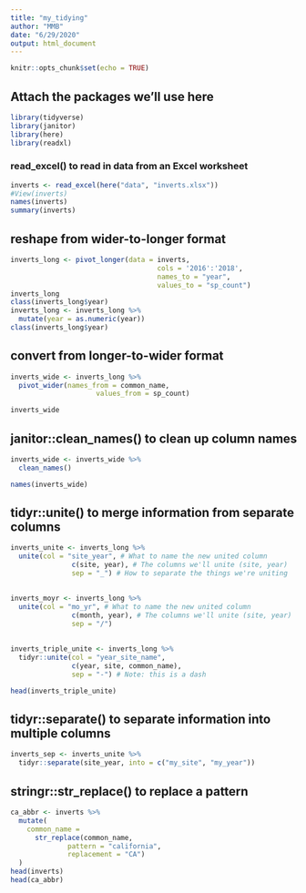 ```yaml
---
title: "my_tidying"
author: "MMB"
date: "6/29/2020"
output: html_document
---
```


```r
knitr::opts_chunk$set(echo = TRUE)
```

## Attach the packages we’ll use here
```r
library(tidyverse)
library(janitor)
library(here)
library(readxl)
```
### read_excel() to read in data from an Excel worksheet
```r
inverts <- read_excel(here("data", "inverts.xlsx"))
#View(inverts)
names(inverts)
summary(inverts)
```
## reshape from wider-to-longer format
```r
inverts_long <- pivot_longer(data = inverts, 
                                    cols = '2016':'2018',
                                    names_to = "year",
                                    values_to = "sp_count")
inverts_long
class(inverts_long$year)
inverts_long <- inverts_long %>% 
  mutate(year = as.numeric(year))
class(inverts_long$year)
```
## convert from longer-to-wider format
```r
inverts_wide <- inverts_long %>% 
  pivot_wider(names_from = common_name, 
                     values_from = sp_count)

inverts_wide
```
## janitor::clean_names() to clean up column names
```r
inverts_wide <- inverts_wide %>% 
  clean_names()

names(inverts_wide)
```
## tidyr::unite() to merge information from separate columns
```r
inverts_unite <- inverts_long %>% 
  unite(col = "site_year", # What to name the new united column
               c(site, year), # The columns we'll unite (site, year)
               sep = "_") # How to separate the things we're uniting
```
## 
```r
inverts_moyr <- inverts_long %>% 
  unite(col = "mo_yr", # What to name the new united column
               c(month, year), # The columns we'll unite (site, year)
               sep = "/") 
```
## 
```r

inverts_triple_unite <- inverts_long %>% 
  tidyr::unite(col = "year_site_name",
               c(year, site, common_name),
               sep = "-") # Note: this is a dash

head(inverts_triple_unite)
```
## tidyr::separate() to separate information into multiple columns
```r
inverts_sep <- inverts_unite %>% 
  tidyr::separate(site_year, into = c("my_site", "my_year"))
```
## stringr::str_replace() to replace a pattern
```r
ca_abbr <- inverts %>% 
  mutate(
    common_name = 
      str_replace(common_name, 
              pattern = "california", 
              replacement = "CA")
  )
head(inverts)
head(ca_abbr)
```

